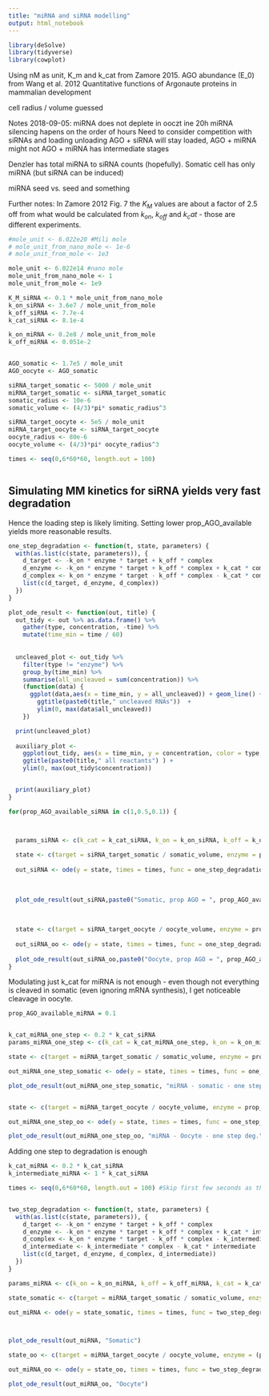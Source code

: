 ---
title: "miRNA and siRNA modelling"
output: html_notebook
---


```{r setup}
library(deSolve)
library(tidyverse)
library(cowplot)
```

Using nM as unit, K_m and k_cat from Zamore 2015.
AGO abundance (E_0) from Wang et al. 2012 Quantitative functions of Argonaute
proteins in mammalian development

cell radius / volume guessed

Notes 2018-09-05:
miRNA does not deplete in ooczt ine  20h
miRNA silencing hapens on the order of hours
Need to consider competition with siRNAs and loading unloading
AGO + siRNA will stay loaded, AGO + miRNA might not
AGO + miRNA has intermediate stages

Denzler has total miRNA to siRNA counts (hopefully). 
Somatic cell has only miRNA (but siRNA can be induced)

miRNA seed vs. seed and something


Further notes:
In Zamore 2012 Fig. 7 the $K_M$ values are about a factor of 2.5 off from what would be calculated from $k_{on}$, $k_{off}$ and $k_cat$ - those are different experiments.


```{r}
#mole_unit <- 6.022e20 #Mili mole
# mole_unit_from_nano_mole <- 1e-6
# mole_unit_from_mole <- 1e3

mole_unit <- 6.022e14 #nano mole
mole_unit_from_nano_mole <- 1
mole_unit_from_mole <- 1e9

K_M_siRNA <- 0.1 * mole_unit_from_nano_mole
k_on_siRNA <- 3.6e7 / mole_unit_from_mole
k_off_siRNA <- 7.7e-4
k_cat_siRNA <- 8.1e-4

k_on_miRNA <- 0.2e8 / mole_unit_from_mole
k_off_miRNA <- 0.051e-2


AGO_somatic <- 1.7e5 / mole_unit
AGO_oocyte <- AGO_somatic

siRNA_target_somatic <- 5000 / mole_unit
miRNA_target_somatic <- siRNA_target_somatic
somatic_radius <- 10e-6 
somatic_volume <- (4/3)*pi* somatic_radius^3

siRNA_target_oocyte <- 5e5 / mole_unit
miRNA_target_oocyte <- siRNA_target_oocyte
oocyte_radius <- 80e-6 
oocyte_volume <- (4/3)*pi* oocyte_radius^3

times <- seq(0,6*60*60, length.out = 100)



```


## Simulating MM kinetics for siRNA yields very fast degradation

Hence the loading step is likely limiting. Setting lower prop_AGO_available yields more reasonable results.


```{r}
one_step_degradation <- function(t, state, parameters) {
  with(as.list(c(state, parameters)), {
    d_target <- -k_on * enzyme * target + k_off * complex 
    d_enzyme <- -k_on * enzyme * target + k_off * complex + k_cat * complex
    d_complex <- k_on * enzyme * target - k_off * complex - k_cat * complex
    list(c(d_target, d_enzyme, d_complex))
  })
}

plot_ode_result <- function(out, title) {
  out_tidy <- out %>% as.data.frame() %>% 
    gather(type, concentration, -time) %>%
    mutate(time_min = time / 60) 
    
  
  uncleaved_plot <- out_tidy %>% 
    filter(type != "enzyme") %>%
    group_by(time_min) %>%
    summarise(all_uncleaved = sum(concentration)) %>%
    (function(data) { 
      ggplot(data,aes(x = time_min, y = all_uncleaved)) + geom_line() +
        ggtitle(paste0(title," uncleaved RNAs"))  +
        ylim(0, max(data$all_uncleaved)) 
    })

  print(uncleaved_plot)
  
  auxiliary_plot <- 
    ggplot(out_tidy, aes(x = time_min, y = concentration, color = type, linetype = type)) + geom_line() +
    ggtitle(paste0(title," all reactants") ) + 
    ylim(0, max(out_tidy$concentration))


  print(auxiliary_plot)
}

for(prop_AGO_available_siRNA in c(1,0.5,0.1)) {



  params_siRNA <- c(k_cat = k_cat_siRNA, k_on = k_on_siRNA, k_off = k_off_siRNA)
  
  state <- c(target = siRNA_target_somatic / somatic_volume, enzyme = prop_AGO_available_siRNA * AGO_somatic / somatic_volume, complex = 0)
  
  out_siRNA <- ode(y = state, times = times, func = one_step_degradation, parms = params_siRNA)
  
  
  
  plot_ode_result(out_siRNA,paste0("Somatic, prop AGO = ", prop_AGO_available_siRNA))
  
  
  
  state <- c(target = siRNA_target_oocyte / oocyte_volume, enzyme = prop_AGO_available_siRNA * AGO_oocyte / oocyte_volume, complex = 0)
  
  out_siRNA_oo <- ode(y = state, times = times, func = one_step_degradation, parms = params_siRNA)
  
  plot_ode_result(out_siRNA_oo,paste0("Oocyte, prop AGO = ", prop_AGO_available_siRNA))
}
```

Modulating just k_cat for miRNA is not enough - even though not everything is cleaved in somatic (even ignoring mRNA synthesis), I get noticeable cleavage in oocyte.

```{r}
prop_AGO_available_miRNA = 0.1


k_cat_miRNA_one_step <- 0.2 * k_cat_siRNA
params_miRNA_one_step <- c(k_cat = k_cat_miRNA_one_step, k_on = k_on_miRNA, k_off = k_off_miRNA)

state <- c(target = miRNA_target_somatic / somatic_volume, enzyme = prop_AGO_available_miRNA * AGO_somatic / somatic_volume, complex = 0)

out_miRNA_one_step_somatic <- ode(y = state, times = times, func = one_step_degradation, parms = params_miRNA_one_step)

plot_ode_result(out_miRNA_one_step_somatic, "miRNA - somatic - one step deg.")


state <- c(target = miRNA_target_oocyte / oocyte_volume, enzyme = prop_AGO_available_miRNA * AGO_oocyte / oocyte_volume, complex = 0)

out_miRNA_one_step_oo <- ode(y = state, times = times, func = one_step_degradation, parms = params_miRNA_one_step)

plot_ode_result(out_miRNA_one_step_oo, "miRNA - Oocyte - one step deg.")

```

Adding one step to degradation is enough

```{r}
k_cat_miRNA <- 0.2 * k_cat_siRNA
k_intermediate_miRNA <- 1 * k_cat_siRNA

times <- seq(0,6*60*60, length.out = 100) #Skip first few seconds as the system stabilizes


two_step_degradation <- function(t, state, parameters) {
  with(as.list(c(state, parameters)), {
    d_target <- -k_on * enzyme * target + k_off * complex 
    d_enzyme <- -k_on * enzyme * target + k_off * complex + k_cat * intermediate
    d_complex <- k_on * enzyme * target - k_off * complex - k_intermediate * complex
    d_intermediate <- k_intermediate * complex - k_cat * intermediate
    list(c(d_target, d_enzyme, d_complex, d_intermediate))
  })
}

params_miRNA <- c(k_on = k_on_miRNA, k_off = k_off_miRNA, k_cat = k_cat_miRNA, k_intermediate = k_intermediate_miRNA)

state_somatic <- c(target = miRNA_target_somatic / somatic_volume, enzyme = (prop_AGO_available_miRNA * AGO_somatic) / somatic_volume, complex = 0, intermediate = 0)

out_miRNA <- ode(y = state_somatic, times = times, func = two_step_degradation, parms = params_miRNA)



plot_ode_result(out_miRNA, "Somatic")

state_oo <- c(target = miRNA_target_oocyte / oocyte_volume, enzyme = (prop_AGO_available_miRNA * AGO_oocyte) / oocyte_volume, complex = 0, intermediate = 0)

out_miRNA_oo <- ode(y = state_oo, times = times, func = two_step_degradation, parms = params_miRNA)

plot_ode_result(out_miRNA_oo, "Oocyte")


```


